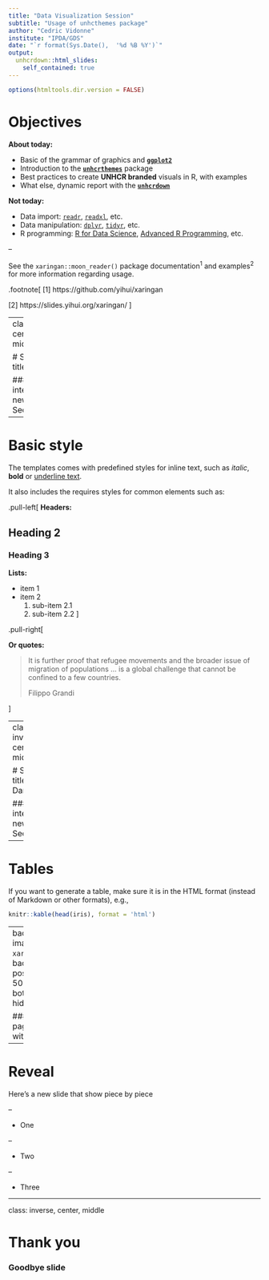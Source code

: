```yaml
---
title: "Data Visualization Session"
subtitle: "Usage of unhcthemes package"
author: "Cedric Vidonne"
institute: "IPDA/GDS"
date: "`r format(Sys.Date(),  '%d %B %Y')`"
output:
  unhcrdown::html_slides:
    self_contained: true
---
```


```r
options(htmltools.dir.version = FALSE)
```

# Objectives

**About today:**

- Basic of the grammar of graphics and [**`ggplot2`**](https://ggplot2.tidyverse.org/index.html)
- Introduction to the [**`unhcrthemes`**](https://vidonne.github.io/unhcrthemes/) package
- Best practices to create **UNHCR branded** visuals in R, with examples
- What else, dynamic report with the [**`unhcrdown`**](https://github.com/vidonne/unhcrdown)

**Not today:**

- Data import: [`readr`](https://readr.tidyverse.org/), [`readxl`](https://readxl.tidyverse.org/), etc.
- Data manipulation: [`dplyr`](https://dplyr.tidyverse.org/), [`tidyr`](https://tidyr.tidyverse.org/), etc.
- R programming: [R for Data Science](https://r4ds.had.co.nz/), [Advanced R Programming](https://adv-r.hadley.nz/), etc.

--

See the `xaringan::moon_reader()` package documentation<sup>1</sup> and examples<sup>2</sup> for more information regarding usage.


.footnote[
[1] https://github.com/yihui/xaringan

[2] https://slides.yihui.org/xaringan/
]


---
class: center, middle

# Section title

### An interesting new Section

---

# Basic style

The templates comes with predefined styles for inline text, such as *italic*, **bold** or <u>underline text</u>.

It also includes the requires styles for common elements such as:

.pull-left[
**Headers:**

## Heading 2

### Heading 3

**Lists:**

* item 1
* item 2
    1. sub-item 2.1
    2. sub-item 2.2
]

.pull-right[

**Or quotes:**

> It is further proof that refugee movements and the broader issue of migration of populations ... is a global challenge that cannot be confined to a few countries.
>
> Filippo Grandi

]

---
class: inverse, center, middle

# Section title - Dark

### An interesting new Section

---

# Tables

If you want to generate a table, make sure it is in the HTML format (instead of Markdown or other formats), e.g.,

```r
knitr::kable(head(iris), format = 'html')
```

---
background-image: url(`r xaringan:::karl`)
background-position: 50% 50%
class: bottom, inverse, hide-logo

### Or a full page picture with no logo

---

# Reveal

Here's a new slide that show piece by piece

--

* One

--

* Two

--

* Three

---
class: inverse, center, middle

# Thank you

### Goodbye slide
